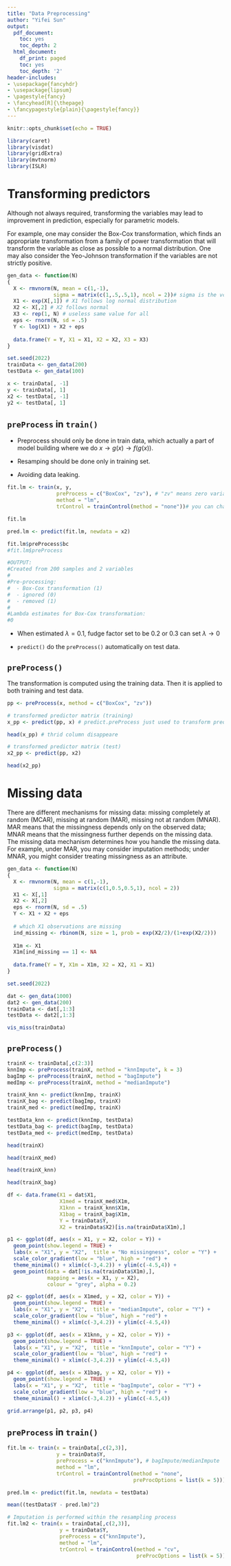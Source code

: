 ```yaml
---
title: "Data Preprocessing"
author: "Yifei Sun"
output:
  pdf_document:
    toc: yes
    toc_depth: 2
  html_document:
    df_print: paged
    toc: yes
    toc_depth: '2'
header-includes:
- \usepackage{fancyhdr}
- \usepackage{lipsum}
- \pagestyle{fancy}
- \fancyhead[R]{\thepage}
- \fancypagestyle{plain}{\pagestyle{fancy}}
--- 
```


\newpage
\newpage

```r
knitr::opts_chunk$set(echo = TRUE)
```

```r
library(caret)
library(visdat)
library(gridExtra)
library(mvtnorm)
library(ISLR)
```

# Transforming predictors

Although not always required, transforming the variables may lead to improvement in prediction, especially for parametric models.

For example, one may consider the Box-Cox transformation, which finds an appropriate transformation from a family of power transformation that will transform the variable as close as possible to a normal distribution. One may also consider the Yeo-Johnson transformation if the variables are not strictly positive.

```r
gen_data <- function(N)
{
  X <- rmvnorm(N, mean = c(1,-1), 
               sigma = matrix(c(1,.5,.5,1), ncol = 2))# sigma is the vcov martix
  X1 <- exp(X[,1]) # X1 follows log normal distribution
  X2 <- X[,2] # X2 follows normal
  X3 <- rep(1, N) # useless same value for all
  eps <- rnorm(N, sd = .5) 
  Y <- log(X1) + X2 + eps
  
  data.frame(Y = Y, X1 = X1, X2 = X2, X3 = X3)
}

set.seed(2022)
trainData <- gen_data(200)
testData <- gen_data(100)

x <- trainData[, -1]
y <- trainData[, 1]
x2 <- testData[, -1]
y2 <- testData[, 1]
```

## `preProcess` in `train()`

- Preprocess should only be done in train data, which actually a part of model building where we do $x \rightarrow g(x) \rightarrow f(g(x))$. 

- Resamping should be done only in training set.

- Avoiding data leaking.

```r
fit.lm <- train(x, y,
                preProcess = c("BoxCox", "zv"), # "zv" means zero variance, try  "nzv/nearzv". Box-cox is automatically done
                method = "lm",
                trControl = trainControl(method = "none"))# you can change it to cv

fit.lm

pred.lm <- predict(fit.lm, newdata = x2)

fit.lm$preProcess$bc
#fit.lm$preProcess

#OUTPUT:
#Created from 200 samples and 2 variables
#
#Pre-processing:
#  - Box-Cox transformation (1)
#  - ignored (0)
#  - removed (1)
#
#Lambda estimates for Box-Cox transformation:
#0
```

- When estimated $\lambda = 0.1$, fudge factor set to be 0.2 or 0.3 can set $\lambda \rightarrow 0$

- `predict()` do the `preProcess()` automatically on test data.

## `preProcess()`

The transformation is computed using the training data. Then it is applied to both training and test data.

```r
pp <- preProcess(x, method = c("BoxCox", "zv"))

# transformed predictor matrix (training)
x_pp <- predict(pp, x) # predict.preProcess just used to transform predictors NOT doing predictions

head(x_pp) # thrid column disappeare

# transformed predictor matrix (test)
x2_pp <- predict(pp, x2)

head(x2_pp)
```


# Missing data

There are different mechanisms for missing data: missing completely at random (MCAR), missing at random (MAR), missing not at random (MNAR). MAR means that the missingness depends
only on the observed data; MNAR means that the missingness further depends on the missing data. The missing data mechanism determines how you handle the missing data. For example, under MAR, you may consider imputation methods; under MNAR, you might consider treating missingness as an attribute.


```r
gen_data <- function(N)
{
  X <- rmvnorm(N, mean = c(1,-1), 
               sigma = matrix(c(1,0.5,0.5,1), ncol = 2))
  X1 <- X[,1]
  X2 <- X[,2]
  eps <- rnorm(N, sd = .5)
  Y <- X1 + X2 + eps
  
  # which X1 observations are missing
  ind_missing <- rbinom(N, size = 1, prob = exp(X2/2)/(1+exp(X2/2)))
  
  X1m <- X1
  X1m[ind_missing == 1] <- NA
  
  data.frame(Y = Y, X1m = X1m, X2 = X2, X1 = X1)
}

set.seed(2022)

dat <- gen_data(1000)
dat2 <- gen_data(200)
trainData <- dat[,1:3]
testData <- dat2[,1:3]

vis_miss(trainData)
```



## `preProcess()`

```r
trainX <- trainData[,c(2:3)]
knnImp <- preProcess(trainX, method = "knnImpute", k = 3)
bagImp <- preProcess(trainX, method = "bagImpute")
medImp <- preProcess(trainX, method = "medianImpute")

trainX_knn <- predict(knnImp, trainX)
trainX_bag <- predict(bagImp, trainX)
trainX_med <- predict(medImp, trainX)

testData_knn <- predict(knnImp, testData)
testData_bag <- predict(bagImp, testData)
testData_med <- predict(medImp, testData)

head(trainX)

head(trainX_med)

head(trainX_knn)

head(trainX_bag)
```


```r
df <- data.frame(X1 = dat$X1, 
                 X1med = trainX_med$X1m,
                 X1knn = trainX_knn$X1m,
                 X1bag = trainX_bag$X1m,
                 Y = trainData$Y,
                 X2 = trainData$X2)[is.na(trainData$X1m),]

p1 <- ggplot(df, aes(x = X1, y = X2, color = Y)) + 
  geom_point(show.legend = TRUE) +
  labs(x = "X1", y = "X2",  title = "No missingness", color = "Y") + 
  scale_color_gradient(low = "blue", high = "red") +
  theme_minimal() + xlim(c(-3,4.2)) + ylim(c(-4.5,4)) +
  geom_point(data = dat[!is.na(trainData$X1m),], 
             mapping = aes(x = X1, y = X2),
             colour = "grey", alpha = 0.2)

p2 <- ggplot(df, aes(x = X1med, y = X2, color = Y)) + 
  geom_point(show.legend = TRUE) +
  labs(x = "X1", y = "X2",  title = "medianImpute", color = "Y") + 
  scale_color_gradient(low = "blue", high = "red") +
  theme_minimal() + xlim(c(-3,4.2)) + ylim(c(-4.5,4))

p3 <- ggplot(df, aes(x = X1knn, y = X2, color = Y)) + 
  geom_point(show.legend = TRUE) +
  labs(x = "X1", y = "X2",  title = "knnImpute", color = "Y") + 
  scale_color_gradient(low = "blue", high = "red") +
  theme_minimal() + xlim(c(-3,4.2)) + ylim(c(-4.5,4))

p4 <- ggplot(df, aes(x = X1bag, y = X2, color = Y)) + 
  geom_point(show.legend = TRUE) +
  labs(x = "X1", y = "X2",  title = "bagImpute", color = "Y") + 
  scale_color_gradient(low = "blue", high = "red") +
  theme_minimal() + xlim(c(-3,4.2)) + ylim(c(-4.5,4))

grid.arrange(p1, p2, p3, p4)
```



## `preProcess` in `train()`

```r
fit.lm <- train(x = trainData[,c(2,3)],
                y = trainData$Y,
                preProcess = c("knnImpute"), # bagImpute/medianImpute
                method = "lm",
                trControl = trainControl(method = "none",
                                         preProcOptions = list(k = 5)))

pred.lm <- predict(fit.lm, newdata = testData)

mean((testData$Y - pred.lm)^2)

# Imputation is performed within the resampling process
fit.lm2 <- train(x = trainData[,c(2,3)],
                 y = trainData$Y,
                 preProcess = c("knnImpute"), 
                 method = "lm",
                 trControl = trainControl(method = "cv",
                                          preProcOptions = list(k = 5)))
```



